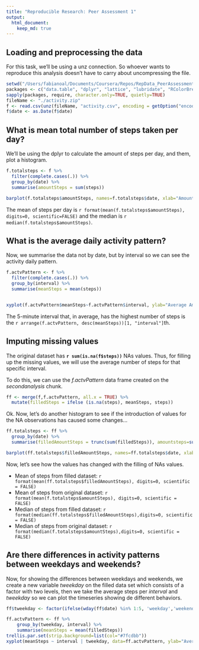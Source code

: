 ```yaml
---
title: "Reproducible Research: Peer Assessment 1"
output: 
  html_document:
    keep_md: true
---
```



## Loading and preprocessing the data

For this task, we'll be using a unz connection. So whoever wants to reproduce this analysis doesn't have to carry about uncompressing the file.

```r

setwd("/Users/fabianoal/Documents/Coursera/Repos/RepData_PeerAssessment1")
packages <- c("data.table", "dplyr", "lattice", "lubridate", "RColorBrewer")
sapply(packages, require, character.only=TRUE, quietly=TRUE)
fileName <- "./activity.zip"
f <- read.csv(unz(fileName, "activity.csv", encoding = getOption("encoding")), stringsAsFactors=FALSE)
f$date <- as.Date(f$date)
```

## What is mean total number of steps taken per day?

We'll be using the dplyr to calculate the amount of steps per day, and them, plot a histogram.

```r
f.totalsteps <- f %>%
  filter(complete.cases(.)) %>%
  group_by(date) %>%
  summarise(amountSteps = sum(steps))

barplot(f.totalsteps$amountSteps, names=f.totalsteps$date, xlab="Amount of Steps", col="#1d91c0", main="Amount of Steps per Date")
```

The mean of steps per day is `r format(mean(f.totalsteps$amountSteps), digits=0, scientific=FALSE)` and the median is `r median(f.totalsteps$amountSteps)`.

## What is the average daily activity pattern?

Now, we summarise the data not by date, but by interval so we can see the activity daily pattern.

```r
f.actvPattern <- f %>%
  filter(complete.cases(.)) %>%
  group_by(interval) %>%
  summarise(meanSteps = mean(steps))


xyplot(f.actvPattern$meanSteps~f.actvPattern$interval, ylab="Average Amount of Steps", xlab="Interval", type="b", col="#1d91c0", main="Daily Activity Pattern")

```

The 5-minute interval that, in average, has the highest number of steps is the `r arrange(f.actvPattern, desc(meanSteps))[1, "interval"]`th.

## Imputing missing values

The original dataset has **`r sum(is.na(f$steps))`** NAs values. Thus, for filling up the missing values, we will use the average number of steps for that specific interval.

To do this, we can use the *f.actvPattern* data frame created on the *secondanalysis* chunk.

```r

ff <- merge(f,f.actvPattern, all.x = TRUE) %>%
  mutate(filledSteps = ifelse (is.na(steps), meanSteps, steps))

```

Ok. Now, let's do another histogram to see if the introduction of values for the NA observations has caused some changes...


```r
ff.totalsteps <- ff %>%
  group_by(date) %>%
  summarise(filledAmountSteps = trunc(sum(filledSteps)), amountsteps=sum(steps))

barplot(ff.totalsteps$filledAmountSteps, names=ff.totalsteps$date, xlab="Amount of Steps", col="#1d91c0", main="Amount of Steps per Day - Filled NAs")
```

Now, let's see how the values has changed with the filling of NAs values.

* Mean of steps from filled dataset: `r format(mean(ff.totalsteps$filledAmountSteps), digits=0, scientific = FALSE)`
* Mean of steps from original dataset: `r format(mean(f.totalsteps$amountSteps), digits=0, scientific = FALSE)`
* Median of steps from filled dataset: `r format(median(ff.totalsteps$filledAmountSteps),digits=0, scientific = FALSE)`
* Median of steps from original dataset: `r format(median(f.totalsteps$amountSteps),digits=0, scientific = FALSE)`

## Are there differences in activity patterns between weekdays and weekends?

Now, for showing the differences between weekdays and weekends, we create a new variable *tweekday* on the filled data set which consists of a factor with two levels, then we take the average steps per *interval* and *tweekday* so we can plot the timeseries showing de different behaviors.

```r
ff$tweekday <- factor(ifelse(wday(ff$date) %in% 1:5, 'weekday','weekend'))

ff.actvPattern <- ff %>%
    group_by(tweekday, interval) %>%
    summarise(meanSteps = mean(filledSteps))
trellis.par.set(strip.background=list(col="#7fcdbb"))
xyplot(meanSteps ~ interval | tweekday, data=ff.actvPattern, ylab="Average Number of Steps", xlab="Interval", type="b", col="#1d91c0", main="Daily Activity Pattern", layout = c(1,2))
```

